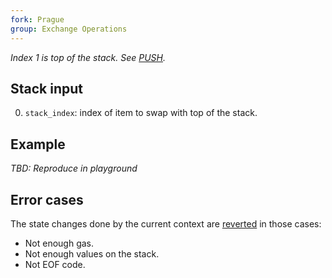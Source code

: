 ```yaml
---
fork: Prague
group: Exchange Operations
---
```


*Index 1 is top of the stack. See [PUSH](/#60).*

## Stack input

0. `stack_index`: index of item to swap with top of the stack.

## Example

*TBD: Reproduce in playground*

## Error cases

The state changes done by the current context are [reverted](#FD) in those cases:
- Not enough gas.
- Not enough values on the stack.
- Not EOF code.
